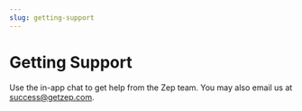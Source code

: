 ```yaml
---
slug: getting-support
---
```


# Getting Support

Use the in-app chat to get help from the Zep team. You may also email us at [success@getzep.com](mailto:success@getzep.com).
